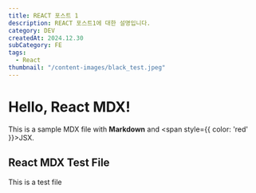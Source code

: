 ```yaml
---
title: REACT 포스트 1
description: REACT 포스트1에 대한 설명입니다.
category: DEV
createdAt: 2024.12.30
subCategory: FE
tags:
  - React
thumbnail: "/content-images/black_test.jpeg"
---
```


# Hello, React MDX!

This is a sample MDX file with **Markdown** and <span style={{ color: 'red' }}>JSX</span>.

## React MDX Test File

This is a test file
